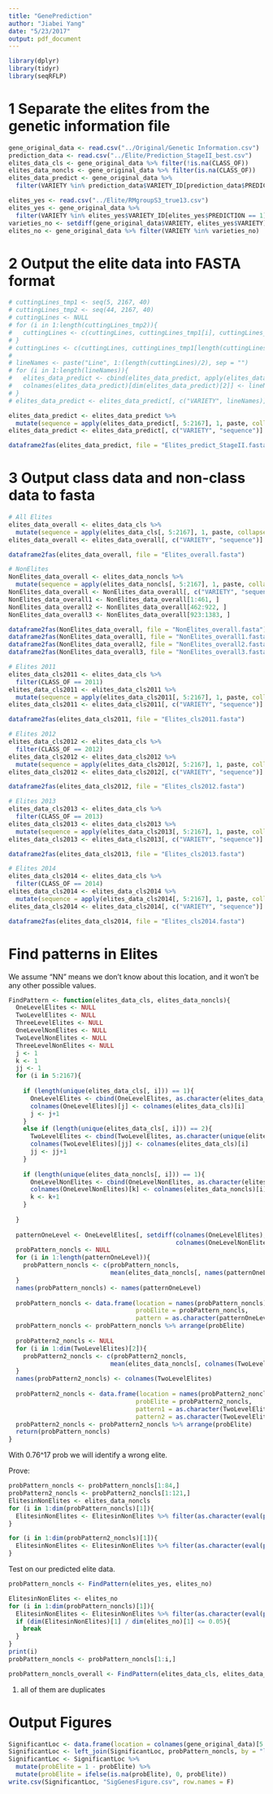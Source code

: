 ```yaml
---
title: "GenePrediction"
author: "Jiabei Yang"
date: "5/23/2017"
output: pdf_document
---
```


```r
library(dplyr)
library(tidyr)
library(seqRFLP)
```


# 1 Separate the elites from the genetic information file

```r
gene_original_data <- read.csv("../Original/Genetic Information.csv")
prediction_data <- read.csv("../Elite/Prediction_StageII_best.csv")
elites_data_cls <- gene_original_data %>% filter(!is.na(CLASS_OF))
elites_data_noncls <- gene_original_data %>% filter(is.na(CLASS_OF))
elites_data_predict <- gene_original_data %>% 
  filter(VARIETY %in% prediction_data$VARIETY_ID[prediction_data$PREDICTION == 1])

elites_yes <- read.csv("../Elite/RMgroupS3_true13.csv")
elites_yes <- gene_original_data %>% 
  filter(VARIETY %in% elites_yes$VARIETY_ID[elites_yes$PREDICTION == 1])
varieties_no <- setdiff(gene_original_data$VARIETY, elites_yes$VARIETY)
elites_no <- gene_original_data %>% filter(VARIETY %in% varieties_no)
```

# 2 Output the elite data into FASTA format
```r
# cuttingLines_tmp1 <- seq(5, 2167, 40)
# cuttingLines_tmp2 <- seq(44, 2167, 40)
# cuttingLines <- NULL
# for (i in 1:length(cuttingLines_tmp2)){
#   cuttingLines <- c(cuttingLines, cuttingLines_tmp1[i], cuttingLines_tmp2[i])
# }
# cuttingLines <- c(cuttingLines, cuttingLines_tmp1[length(cuttingLines_tmp1)], 2167)
# 
# lineNames <- paste("Line", 1:(length(cuttingLines)/2), sep = "")
# for (i in 1:length(lineNames)){
#   elites_data_predict <- cbind(elites_data_predict, apply(elites_data_predict[, (cuttingLines[2*i-1]):(cuttingLines[2*i])], 1, paste, collapse = ""))
#   colnames(elites_data_predict)[dim(elites_data_predict)[2]] <- lineNames[i]
# }
# elites_data_predict <- elites_data_predict[, c("VARIETY", lineNames)]

elites_data_predict <- elites_data_predict %>% 
  mutate(sequence = apply(elites_data_predict[, 5:2167], 1, paste, collapse = ""))
elites_data_predict <- elites_data_predict[, c("VARIETY", "sequence")]

dataframe2fas(elites_data_predict, file = "Elites_predict_StageII.fasta")
```

# 3 Output class data and non-class data to fasta

```r
# All Elites
elites_data_overall <- elites_data_cls %>%
  mutate(sequence = apply(elites_data_cls[, 5:2167], 1, paste, collapse = ""))
elites_data_overall <- elites_data_overall[, c("VARIETY", "sequence")]

dataframe2fas(elites_data_overall, file = "Elites_overall.fasta")

# NonElites
NonElites_data_overall <- elites_data_noncls %>%
  mutate(sequence = apply(elites_data_noncls[, 5:2167], 1, paste, collapse = ""))
NonElites_data_overall <- NonElites_data_overall[, c("VARIETY", "sequence")]
NonElites_data_overall1 <- NonElites_data_overall[1:461, ]
NonElites_data_overall2 <- NonElites_data_overall[462:922, ]
NonElites_data_overall3 <- NonElites_data_overall[923:1383, ]

dataframe2fas(NonElites_data_overall, file = "NonElites_overall.fasta")
dataframe2fas(NonElites_data_overall1, file = "NonElites_overall1.fasta")
dataframe2fas(NonElites_data_overall2, file = "NonElites_overall2.fasta")
dataframe2fas(NonElites_data_overall3, file = "NonElites_overall3.fasta")

# Elites 2011
elites_data_cls2011 <- elites_data_cls %>%
  filter(CLASS_OF == 2011) 
elites_data_cls2011 <- elites_data_cls2011 %>%
  mutate(sequence = apply(elites_data_cls2011[, 5:2167], 1, paste, collapse = ""))
elites_data_cls2011 <- elites_data_cls2011[, c("VARIETY", "sequence")]

dataframe2fas(elites_data_cls2011, file = "Elites_cls2011.fasta")

# Elites 2012
elites_data_cls2012 <- elites_data_cls %>%
  filter(CLASS_OF == 2012) 
elites_data_cls2012 <- elites_data_cls2012 %>%
  mutate(sequence = apply(elites_data_cls2012[, 5:2167], 1, paste, collapse = ""))
elites_data_cls2012 <- elites_data_cls2012[, c("VARIETY", "sequence")]

dataframe2fas(elites_data_cls2012, file = "Elites_cls2012.fasta")

# Elites 2013
elites_data_cls2013 <- elites_data_cls %>%
  filter(CLASS_OF == 2013) 
elites_data_cls2013 <- elites_data_cls2013 %>%
  mutate(sequence = apply(elites_data_cls2013[, 5:2167], 1, paste, collapse = ""))
elites_data_cls2013 <- elites_data_cls2013[, c("VARIETY", "sequence")]

dataframe2fas(elites_data_cls2013, file = "Elites_cls2013.fasta")

# Elites 2014
elites_data_cls2014 <- elites_data_cls %>%
  filter(CLASS_OF == 2014) 
elites_data_cls2014 <- elites_data_cls2014 %>%
  mutate(sequence = apply(elites_data_cls2014[, 5:2167], 1, paste, collapse = ""))
elites_data_cls2014 <- elites_data_cls2014[, c("VARIETY", "sequence")]

dataframe2fas(elites_data_cls2014, file = "Elites_cls2014.fasta")
```

# Find patterns in Elites

We assume "NN" means we don't know about this location, and it won't be any other possible values.

```r
FindPattern <- function(elites_data_cls, elites_data_noncls){
  OneLevelElites <- NULL
  TwoLevelElites <- NULL
  ThreeLevelElites <- NULL
  OneLevelNonElites <- NULL
  TwoLevelNonElites <- NULL
  ThreeLevelNonElites <- NULL
  j <- 1
  k <- 1
  jj <- 1
  for (i in 5:2167){
    
    if (length(unique(elites_data_cls[, i])) == 1){
      OneLevelElites <- cbind(OneLevelElites, as.character(elites_data_cls[1, i]))
      colnames(OneLevelElites)[j] <- colnames(elites_data_cls)[i]
      j <- j+1
    }
    else if (length(unique(elites_data_cls[, i])) == 2){
      TwoLevelElites <- cbind(TwoLevelElites, as.character(unique(elites_data_cls[, i])))
      colnames(TwoLevelElites)[jj] <- colnames(elites_data_cls)[i]
      jj <- jj+1
    }
    
    if (length(unique(elites_data_noncls[, i])) == 1){
      OneLevelNonElites <- cbind(OneLevelNonElites, as.character(elites_data_noncls[1, i]))
      colnames(OneLevelNonElites)[k] <- colnames(elites_data_noncls)[i]
      k <- k+1
    }
  
  }
  
  patternOneLevel <- OneLevelElites[, setdiff(colnames(OneLevelElites), 
                                              colnames(OneLevelNonElites))]
  probPattern_noncls <- NULL
  for (i in 1:length(patternOneLevel)){
    probPattern_noncls <- c(probPattern_noncls, 
                            mean(elites_data_noncls[, names(patternOneLevel)[i]] == patternOneLevel[i]))
  }
  names(probPattern_noncls) <- names(patternOneLevel)
  
  probPattern_noncls <- data.frame(location = names(probPattern_noncls),
                                   probElite = probPattern_noncls,
                                   pattern = as.character(patternOneLevel))
  probPattern_noncls <- probPattern_noncls %>% arrange(probElite)
  
  probPattern2_noncls <- NULL
  for (i in 1:dim(TwoLevelElites)[2]){
    probPattern2_noncls <- c(probPattern2_noncls, 
                            mean(elites_data_noncls[, colnames(TwoLevelElites)[i]] %in% TwoLevelElites[,i]))
  }
  names(probPattern2_noncls) <- colnames(TwoLevelElites)
  
  probPattern2_noncls <- data.frame(location = names(probPattern2_noncls),
                                   probElite = probPattern2_noncls,
                                   pattern1 = as.character(TwoLevelElites[1,]),
                                   pattern2 = as.character(TwoLevelElites[2,]))
  probPattern2_noncls <- probPattern2_noncls %>% arrange(probElite)
  return(probPattern_noncls)
}
```

With 0.76^17 prob we will identify a wrong elite.

Prove:
```r
probPattern_noncls <- probPattern_noncls[1:84,]
probPattern2_noncls <- probPattern2_noncls[1:121,]
ElitesinNonElites <- elites_data_noncls
for (i in 1:dim(probPattern_noncls)[1]){
  ElitesinNonElites <- ElitesinNonElites %>% filter(as.character(eval(parse(text = paste("ElitesinNonElites", as.character(probPattern_noncls$location[i]), sep = "$")))) == as.character(probPattern_noncls$pattern[i]))
}

for (i in 1:dim(probPattern2_noncls)[1]){
  ElitesinNonElites <- ElitesinNonElites %>% filter(as.character(eval(parse(text = paste("ElitesinNonElites", as.character(probPattern2_noncls$location[i]), sep = "$")))) %in% as.character(unlist(probPattern2_noncls[i, c("pattern1", "pattern2")])))
}

```

Test on our predicted elite data.

```r
probPattern_noncls <- FindPattern(elites_yes, elites_no)

ElitesinNonElites <- elites_no
for (i in 1:dim(probPattern_noncls)[1]){
  ElitesinNonElites <- ElitesinNonElites %>% filter(as.character(eval(parse(text = paste("ElitesinNonElites", as.character(probPattern_noncls$location[i]), sep = "$")))) == as.character(probPattern_noncls$pattern[i]))
  if (dim(ElitesinNonElites)[1] / dim(elites_no)[1] <= 0.05){
    break
  }
}
print(i)
probPattern_noncls <- probPattern_noncls[1:i,]
```

```r
probPattern_noncls_overall <- FindPattern(elites_data_cls, elites_data_noncls)
```


1. all of them are duplicates

# Output Figures

```r
SignificantLoc <- data.frame(location = colnames(gene_original_data)[5:2167])
SignificantLoc <- left_join(SignificantLoc, probPattern_noncls, by = "location")
SignificantLoc <- SignificantLoc %>% 
  mutate(probElite = 1 - probElite) %>%
  mutate(probElite = ifelse(is.na(probElite), 0, probElite))
write.csv(SignificantLoc, "SigGenesFigure.csv", row.names = F)
```

